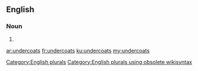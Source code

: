 ==English==

===Noun===
{{head|en}}

# {{plural of|undercoat}}

[[Category:English plurals]][[Category:English plurals using obsolete wikisyntax]]

[[ar:undercoats]]
[[fr:undercoats]]
[[ku:undercoats]]
[[my:undercoats]]